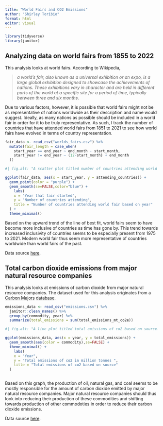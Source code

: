 ```yaml
---
title: "World Fairs and CO2 Emissions"
author: "Shirley Toribio"
format: html
editor: visual
---
```


```r
library(tidyverse)
library(janitor)
```

## Analyzing data on world fairs from 1855 to 2022

This analysis looks at world fairs. According to Wikipedia,

> *a world's fair, also known as a universal exhibition or an expo, is a large global exhibition designed to showcase the achievements of nations. These exhibitions vary in character and are held in different parts of the world at a specific site for a period of time, typically between three and six months.*

Due to various factors, however, it is possible that world fairs might not be as representative of nations worldwide as their description and name would suggest. Ideally, as many nations as possible should be included in a world fair in order for it to be truly representative. As such, I track the number of countries that have attended world fairs from 1851 to 2021 to see how world fairs have evolved in terms of country representation.

```r
fair_data <- read_csv("worlds_fairs.csv") %>%
  mutate(fair_length = case_when(
    start_year == end_year ~ end_month - start_month,
    start_year != end_year ~ (12-start_month) + end_month
  ))
```

```r
#| fig.alt: "A scatter plot titled number of countries attending world fair based on year. Each point represents a specific world fair. The x-axis is year that fair started and the y-axis is number of countries attending. There is a line of best fit that trends upwards as year increases."

ggplot(fair_data, aes(x = start_year, y = attending_countries)) +
  geom_point(color = "purple") +
  geom_smooth(se=FALSE,color="blue") +
    labs(
    x = "Year that fair started",
    y = "Number of countries attending",
    title = "Number of countries attending world fair based on year"
  ) +
  theme_minimal()


```

Based on the upward trend of the line of best fit, world fairs seem to have become more inclusive of countries as time has gone by. This trend towards increased inclusivity of countries seems to be especially present from 1975 to 2021. Modern world fair thus seem more representative of countries worldwide than world fairs of the past.

Data source [here](https://github.com/rfordatascience/tidytuesday/tree/master/data/2024/2024-08-13).

## Total carbon dioxide emissions from major natural resource companies

This analysis looks at emissions of carbon dioxide from major natural resource companies. The dataset used for this analysis originates from a [Carbon Majors](https://carbonmajors.org) [database](https://carbonmajors.org/Downloads).

```r
emissions_data <- read_csv("emissions.csv") %>% 
  janitor::clean_names() %>%
  group_by(commodity, year) %>%
  summarize(total_emissions = sum(total_emissions_mt_co2e))
```

```r
#| fig.alt: "A line plot titled total emissions of co2 based on source. The x-axis is year and the y-axis is total emissions of co2 in million tonnes. There are nine lines on the plot and each line represents a different commodity. The nine commodoties represented are anthacite coal, bitumunous coal, cement, lignite coal, metallurgical coal, natural gas, oil, sub-bituminuous coal, and thermal coal. After the year 1950, the lines for oil, bituminuous coal, and natural gas are all higher than the other lines. After 1950, the line for oil is the highest, the line for bituminous coal is the second highest, and the line for natural gas is the third highest."

ggplot(emissions_data, aes(x = year, y = total_emissions)) +
  geom_smooth(aes(color = commodity),se=FALSE) +
  theme_minimal() +
    labs(
    x = "Year",
    y = "Total emissions of co2 in million tonnes ",
    title = "Total emissions of co2 based on source"
  ) 
  


```

Based on this graph, the production of oil, natural gas, and coal seems to be mostly responsible for the amount of carbon dioxide emitted by major natural resource companies. Major natural resource companies should thus look into reducing their production of these commodities and shifting towards production of other commodoties in order to reduce their carbon dioxide emissions.

Data source [here](https://github.com/rfordatascience/tidytuesday/tree/master/data/2024/2024-05-21).
